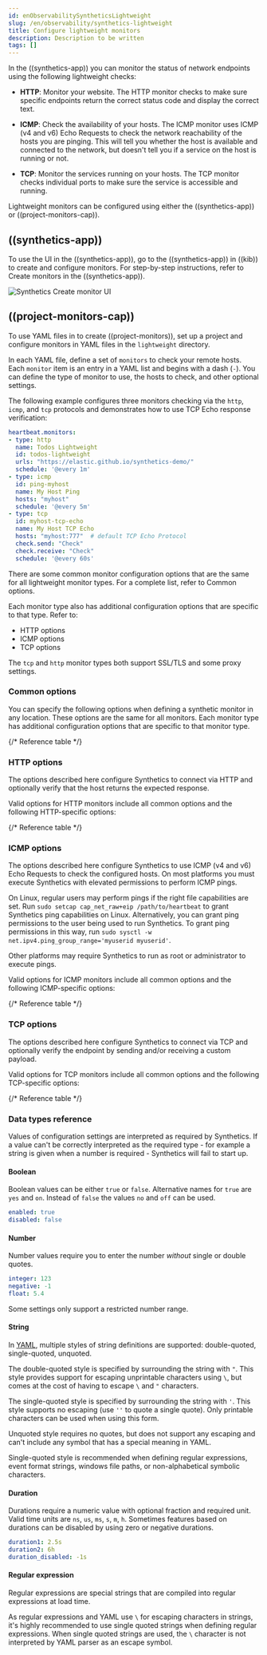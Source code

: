 ```yaml
---
id: enObservabilitySyntheticsLightweight
slug: /en/observability/synthetics-lightweight
title: Configure lightweight monitors
description: Description to be written
tags: []
---
```



<div id="synthetics-lightweight"></div>

In the ((synthetics-app)) you can monitor the status of network endpoints using the following lightweight checks:

* **HTTP**: Monitor your website. The HTTP monitor checks to make sure specific endpoints return the correct
    status code and display the correct text.

* **ICMP**: Check the availability of your hosts. The ICMP monitor uses ICMP (v4 and v6) Echo
    Requests to check the network reachability of the hosts you are pinging. This will tell you whether the
    host is available and connected to the network, but doesn't tell you if a service on the host is running or
    not.

* **TCP**: Monitor the services running on your hosts. The TCP monitor checks individual ports
    to make sure the service is accessible and running.

Lightweight monitors can be configured using either the <DocLink id="enObservabilitySyntheticsLightweight" section="((synthetics-app))">((synthetics-app))</DocLink>
or <DocLink id="enObservabilitySyntheticsLightweight" section="((project-monitors-cap))">((project-monitors-cap))</DocLink>.

<div id="synthetics-lightweight-ui"></div>

## ((synthetics-app))

To use the UI in the ((synthetics-app)), go to the ((synthetics-app)) in ((kib)) to create and configure monitors.
For step-by-step instructions, refer to <DocLink id="enObservabilitySyntheticsGetStartedUi">Create monitors in the ((synthetics-app))</DocLink>.

![Synthetics Create monitor UI](images/synthetics-get-started-ui-lightweight.png)

<div id="synthetics-lightweight-projects"></div>

## ((project-monitors-cap))

To use YAML files in to create ((project-monitors)), <DocLink id="enObservabilitySyntheticsGetStartedProject">set up a project</DocLink>
and configure monitors in YAML files in the `lightweight` directory.

In each YAML file, define a set of `monitors` to check your remote hosts.
Each `monitor` item is an entry in a YAML list and begins with a dash (`-`).
You can define the type of monitor to use, the hosts to check, and other
optional settings.

The following example configures three monitors checking via the `http`, `icmp`, and `tcp`
protocols and demonstrates how to use TCP Echo response verification:

```yaml
heartbeat.monitors:
- type: http
  name: Todos Lightweight
  id: todos-lightweight
  urls: "https://elastic.github.io/synthetics-demo/"
  schedule: '@every 1m'
- type: icmp
  id: ping-myhost
  name: My Host Ping
  hosts: "myhost"
  schedule: '@every 5m'
- type: tcp
  id: myhost-tcp-echo
  name: My Host TCP Echo
  hosts: "myhost:777"  # default TCP Echo Protocol
  check.send: "Check"
  check.receive: "Check"
  schedule: '@every 60s'
```

<div id="synthetics-monitor-options"></div>

There are some common monitor configuration options that are the same for all lightweight monitor types.
For a complete list, refer to <DocLink id="enObservabilitySyntheticsLightweight" section="common-options">Common options</DocLink>.

Each monitor type also has additional configuration options that are specific to that type.
Refer to:

* <DocLink id="enObservabilitySyntheticsLightweight" section="http-options">HTTP options</DocLink>
* <DocLink id="enObservabilitySyntheticsLightweight" section="icmp-options">ICMP options</DocLink>
* <DocLink id="enObservabilitySyntheticsLightweight" section="tcp-options">TCP options</DocLink>

The `tcp` and `http` monitor types both support SSL/TLS and some proxy settings.

<div id="synthetics-lightweight-common-options"></div>

### Common options

You can specify the following options when defining a synthetic monitor in any location.
These options are the same for all monitors. Each monitor type has additional configuration
options that are specific to that monitor type.

{/* Reference table */}
<LightweightConfigCommon />

<div id="synthetics-lightweight-http"></div>

### HTTP options

The options described here configure Synthetics to connect via HTTP and
optionally verify that the host returns the expected response.

Valid options for HTTP monitors include <DocLink id="enObservabilitySyntheticsLightweight" section="common-options">all common options</DocLink>
and the following HTTP-specific options:

{/* Reference table */}
<LightweightConfigHttp />

<div id="synthetics-lightweight-icmp"></div>

### ICMP options

The options described here configure Synthetics to use ICMP (v4 and v6) Echo
Requests to check the configured hosts. On most platforms you must execute
Synthetics with elevated permissions to perform ICMP pings.

On Linux, regular users may perform pings if the right file capabilities are set. Run
`sudo setcap cap_net_raw+eip /path/to/heartbeat` to  grant Synthetics ping capabilities on Linux.
Alternatively, you can grant ping permissions to the user being used to run Synthetics.
To grant ping permissions in this way, run `sudo sysctl -w net.ipv4.ping_group_range='myuserid myuserid'`.

Other platforms may require Synthetics to run as root or administrator to execute pings.

Valid options for ICMP monitors include <DocLink id="enObservabilitySyntheticsLightweight" section="common-options">all common options</DocLink>
and the following ICMP-specific options:

{/* Reference table */}
<LightweightConfigIcmp />

<div id="synthetics-lightweight-tcp"></div>

### TCP options

The options described here configure Synthetics to connect via TCP and
optionally verify the endpoint by sending and/or receiving a custom payload.

Valid options for TCP monitors include <DocLink id="enObservabilitySyntheticsLightweight" section="common-options">all common options</DocLink>
and the following TCP-specific options:

{/* Reference table */}
<LightweightConfigTcp />

<div id="synthetics-lightweight-data-types"></div>

### Data types reference

Values of configuration settings are interpreted as required by Synthetics.
If a value can't be correctly interpreted as the required type - for example a
string is given when a number is required - Synthetics will fail to start up.

<div id="synthetics-lightweight-data-bool"></div>

#### Boolean

Boolean values can be either `true` or `false`. Alternative names for `true` are
`yes` and `on`. Instead of `false` the values `no` and `off` can be used.

```yaml
enabled: true
disabled: false
```

<div id="synthetics-lightweight-data-numbers"></div>

#### Number

Number values require you to enter the number _without_ single or
double quotes.

```yaml
integer: 123
negative: -1
float: 5.4
```

<DocCallOut title="Note">
Some settings only support a restricted number range.
</DocCallOut>

<div id="synthetics-lightweight-data-string"></div>

#### String

In [YAML](http://www.yaml.org), multiple styles of string definitions are supported:
double-quoted, single-quoted, unquoted.

The double-quoted style is specified by surrounding the string with `"`. This
style provides support for escaping unprintable characters using `\`, but comes
at the cost of having to escape `\` and `"` characters.

The single-quoted style is specified by surrounding the string with `'`. This
style supports no escaping (use `''` to quote a single quote). Only printable
characters can be used when using this form.

Unquoted style requires no quotes, but does not support any escaping and can't
include any symbol that has a special meaning in YAML.

<DocCallOut title="Note">
Single-quoted style is recommended when defining regular expressions,
event format strings, windows file paths, or non-alphabetical symbolic characters.
</DocCallOut>

<div id="synthetics-lightweight-data-duration"></div>

#### Duration

Durations require a numeric value with optional fraction and required unit.
Valid time units are `ns`, `us`, `ms`, `s`, `m`, `h`. Sometimes features based
on durations can be disabled by using zero or negative durations.

```yaml
duration1: 2.5s
duration2: 6h
duration_disabled: -1s
```

<div id="synthetics-lightweight-data-regex"></div>

#### Regular expression

Regular expressions are special strings that are compiled into regular
expressions at load time.

As regular expressions and YAML use `\` for escaping
characters in strings, it's highly recommended to use single quoted strings when
defining regular expressions. When single quoted strings are used, the `\` character
is not interpreted by YAML parser as an escape symbol.
